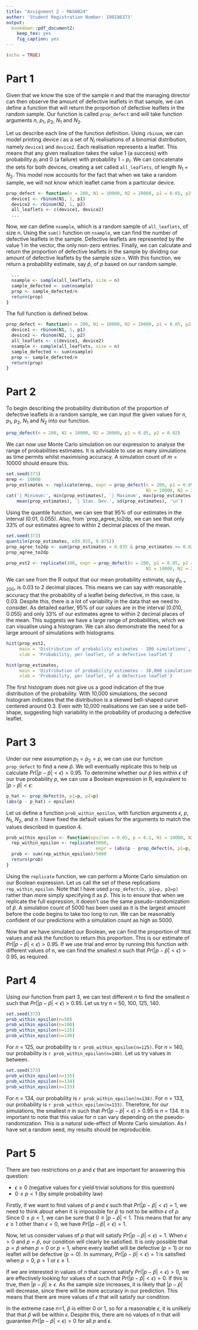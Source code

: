 ---
title: "Assignment 2 - MAS6024"
author: 'Student Registration Number: 190186373'
output:
  bookdown::pdf_document2:
    keep_tex: yes
    fig_caption: yes
---
```{r include=FALSE}
(echo = TRUE)
```

# Part 1 {-}

Given that we know the size of the sample $n$ and that the managing director can then observe the amount of defective leaflets in that sample, we can define a function that will return the proportion of defective leaflets in the random sample. Our function is called `prop_defect` and will take function arguments $n$, $p_1$, $p_2$, $N_1$ and $N_2$.

Let us describe each line of the function definition. Using `rbinom`, we can model printing device $i$ as a set of $N_i$ realisations of a binomial distribution, namely `device1` and `device2`. Each realisation represents a leaflet. This means that any given realisation takes the value 1 (a success) with probability $p_i$ and 0 (a failure) with probability $1-p_i$. We can concatenate the sets for both devices, creating a set called `all_leaflets`, of length $N_1 + N_2$. This model now accounts for the fact that when we take a random sample, we will not know which leaflet came from a particular device.  
  
```{r eval=FALSE}
prop_defect <- function(n = 200, N1 = 10000, N2 = 20000, p1 = 0.05, p2 = 0.02){
  device1 <- rbinom(N1, 1, p1)
  device2 <- rbinom(N2, 1, p2)
  all_leaflets <- c(device1, device2)
  ...
```
  

Now, we can define `nsample`, which is a random sample of `all_leaflets`, of size n. Using the `sum()` function on `nsample`, we can find the number of defective leaflets in the sample. Defective leaflets are represented by the value 1 in the vector, the only non-zero entries. Finally, we can calculate and return the proportion of defective leaflets in the sample by dividing our amount of defective leaflets by the sample size `n`. With this function, we return a probability estimate, say $\hat{p}$, of $p$ based on our random sample.

  
```{r eval=FALSE}
  ...
  nsample <- sample(all_leaflets, size = n)
  sample_defected <- sum(nsample)
  prop <- sample_defected/n
  return(prop)
}
```
  

The full function is defined below.

```{r}
prop_defect <- function(n = 200, N1 = 10000, N2 = 20000, p1 = 0.05, p2 = 0.02){
  device1 <- rbinom(N1, 1, p1)
  device2 <- rbinom(N2, 1, p2)
  all_leaflets <- c(device1, device2)
  nsample <- sample(all_leaflets, size = n)
  sample_defected <- sum(nsample)
  prop <- sample_defected/n
  return(prop)
}
```

# Part 2 {-}

To begin describing the probability distribution of the proportion of defective leaflets in a random sample, 
we can input the given values for $n$, $p_1$, $p_2$, $N_1$ and $N_2$ into our function.

```{r eval=FALSE}
prop_defect(n = 200, N1 = 10000, N2 = 20000, p1 = 0.05, p2 = 0.02)
```

We can now use Monte Carlo simulation on our expression to analyse the range of probabilities estimates. It is advisable to use as many simulations as time permits whilst maximising accuracy. A simulation count of $m = 10000$ should ensure this.

```{r}
set.seed(373)
mrep <- 10000
prop_estimates <- replicate(mrep, expr = prop_defect(n = 200, p1 = 0.05, p2 = 0.02, 
                                                     N1 = 10000, N2 = 20000))
cat('| Minimum:', min(prop_estimates), '| Maximum', max(prop_estimates), '| Mean:', 
    mean(prop_estimates), '| Stan. Dev.', sd(prop_estimates), '\n')
```

  
Using the quantile function, we can see that 95% of our estimates in the interval (0.01, 0.055). Also, from `prop_agree_to2dp, we can see that only 33% of our estimates agree to within 2 decimal places of the mean.
  
```{r}
set.seed(373)
quantile(prop_estimates, c(0.025, 0.975))
prop_agree_to2dp <- sum(prop_estimates < 0.035 & prop_estimates >= 0.025 )/mrep
prop_agree_to2dp
```

```{r}
prop_est2 <- replicate(100, expr = prop_defect(n = 200, p1 = 0.05, p2 = 0.02,
                                                     N1 = 10000, N2 = 20000))
```

We can see from the R output that our mean probability estimate, say $\hat{p}_{n=200}$, is 0.03 to 2 decimal places. This means we can say with reasonable accuracy that the probability of a leaflet being defective, in this case, is 0.03. Despite this, there is a lot of variability in the data that we need to consider. As detailed earlier, 95% of our values are in the interval (0.010, 0.055) and only 33% of our estimates agree to within 2 decimal places of the mean. This suggests we have a large range of probabilities, which we can visualise using a histogram. We can also demonstrate the need for a large amount of simulations with histograms.

```{r Figure 1}
hist(prop_est2, 
     main = 'Distribution of probability estimates - 100 simulations', 
     xlab = 'Probability, per leaflet, of a defective leaflet')
```

```{r Figure 2}
hist(prop_estimates, 
     main = 'Distribution of probability estimates - 10,000 simulations', 
     xlab = 'Probability, per leaflet, of a defective leaflet')
```

The first histogram does not give us a good indication of the true distribution of the probability. With 10,000 simulations, the second histogram indicates that the distribution is a skewed bell-shaped curve centered around 0.3. Even with 10,000 realisations we can see a wide bell-shape, suggesting high variability in the probability of producing a defective leaflet.

# Part 3 {-}

Under our new assumption $p_1=p_2=p$, we can use our function `prop_defect` to find a new $\hat{p}$. We will eventually replicate this to help us calculate $Pr(|p-\hat{p}|<\epsilon)>0.95$. To determine whether our $\hat{p}$ lies within $\epsilon$ of our true probability $p$, we can use a Boolean expression in R, equivalent to $|p-\hat{p}|<\epsilon$:

```{r, eval = FALSE}
p_hat <- prop_defect(n, p1=p, p2=p)
(abs(p - p_hat) < epsilon)
```

Let us define a function `prob_within_epsilon`, with function arguments $\epsilon$, $p$, $N_1$, $N_2$, and $n$. I have fixed the default values for the arguments to match the values described in question 4.

```{r}
prob_within_epsilon <- function(epsilon = 0.05, p = 0.1, N1 = 10000, N2 = 20000, n){
  rep_within_epsilon <- replicate(5000, 
                                  expr = (abs(p - prop_defect(n, p1=p, p2=p)) < epsilon))
  prob <- sum(rep_within_epsilon)/5000
  return(prob)
}
```  

Using the `replicate` function, we can perform a Monte Carlo simulation on our Boolean expression. Let us call the set of these replications `rep_within_epsilon`. Note that I have used `prop_defect(n, p1=p, p2=p)` rather than more simply specifying it as $\hat{p}$. This is to ensure that when we replicate the full expression, it doesn't use the same pseudo-randomization of $\hat{p}$. A simulation count of 5000 has been used as it is the largest amount before the code begins to take too long to run. We can be reasonably confident of our predictions with a simulation count as high as 5000. 

Now that we have simulated our Boolean, we can find the proportion of `TRUE` values and ask the function to return this proportion. This is our estimate of $Pr(|p-\hat{p}|<\epsilon)>0.95$. If we use trial and error by running this function with different values of n, we can find the smallest $n$ such that $Pr(|p-\hat{p}|<\epsilon)>0.95$, as required.

# Part 4 {-}

Using our function from part 3,  we can test different $n$ to find the smallest $n$ such that $Pr(|p-\hat{p}|<\epsilon)>0.95$. Let us try $n$ = 50, 100, 125, 140.
  
```{r}
set.seed(373)
prob_within_epsilon(n=50)
prob_within_epsilon(n=100)
prob_within_epsilon(n=125)
prob_within_epsilon(n=140)
```
  
For $n$ = 125, our probability is `r prob_within_epsilon(n=125)`. For $n$ = 140, our probability is `r prob_within_epsilon(n=140)`. Let us try values in between.

```{r}
set.seed(373)
prob_within_epsilon(n=135)
prob_within_epsilon(n=134)
prob_within_epsilon(n=133)
```
  
For $n$ = 134, our probability is `r prob_within_epsilon(n=134)`. For $n$ = 133, our probability is `r prob_within_epsilon(n=133)`. Therefore, for our simulations, the smallest $n$ in such that $Pr(|p-\hat{p}|<\epsilon)>0.95$ is $n$ = 134. It is important to note that this value for $n$ can vary depending on the pseudo-randomization. This is a natural side-effect of Monte Carlo simulation. As I have set a random seed, my results should be reproducible.

# Part 5 {-}

There are two restrictions on $p$ and $\epsilon$ that are important for answering this question:

* $\epsilon \ge 0$ (negative values for $\epsilon$ yield trivial solutions for this question)
* $0 \le p < 1$ (by simple probability law)

Firstly, if we want to find values of $p$ and $\epsilon$ such that $Pr(|p-\hat{p}|<\epsilon)=1$, we need to think about when it is impossible for $\hat{p}$ to not to be within $\epsilon$ of $p$. Since $0 \le p < 1$, we can be sure that $0 \le |p-\hat{p}| < 1$. This means that for any $\epsilon \ge 1$ other than $\epsilon = 0$, we have $Pr(|p-\hat{p}|<\epsilon)=1$.

Now, let us consider values of $p$ that will satisfy $Pr(|p-\hat{p}|<\epsilon)=1$. When $\epsilon > 0$ and $p=\hat{p}$, our condition will clearly be satisfied. It is only possible that $p=\hat{p}$ when $p=0$ or $p=1$, where every leaflet will be defective ($p=1$) or no leaflet will be defective ($p=0$). In summary, $Pr(|p-\hat{p}|<\epsilon)=1$ is satisfied when $p=0$, $p=1$ or $\epsilon \ge 1$.

If we are interested in values of $n$ that cannot satisfy $Pr(|p-\hat{p}|<\epsilon)>0$, we are effectively looking for values of $n$ such that $Pr(|p-\hat{p}|<\epsilon)=0$. If this is true, then $|p-\hat{p}|\ge \epsilon$. As the sample size increases, it is likely that $|p-\hat{p}|$ will decrease, since there will be more accuracy in our prediction. This means that there are more values of $\epsilon$ that will satisfy our condition. 

In the extreme case $n$=1, $\hat{p}$ is either 0 or 1, so for a reasonable $\epsilon$, it is unlikely that that $\hat{p}$ will be within $\epsilon$. Despite this, there are no values of $n$ that will guarantee $Pr(|p-\hat{p}|<\epsilon)>0$ for all $p$ and $\epsilon$.
